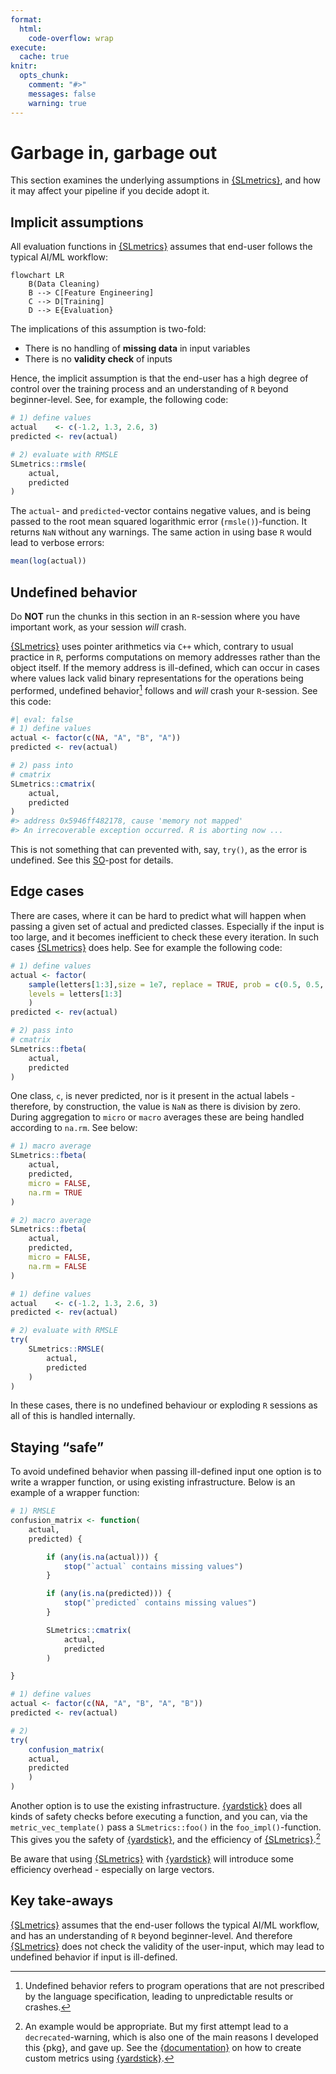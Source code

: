 ```yaml
---
format:
  html:
    code-overflow: wrap
execute: 
  cache: true
knitr:
  opts_chunk:
    comment: "#>"
    messages: false
    warning: true
---
```


# Garbage in, garbage out {#sec-garbage_in_garbage_out}

This section examines the underlying assumptions in [{SLmetrics}](https://github.com/serkor1/SLmetrics), and how it may affect your pipeline if you decide adopt it.

## Implicit assumptions

All evaluation functions in [{SLmetrics}](https://github.com/serkor1/SLmetrics) assumes that end-user follows the typical AI/ML workflow:

```mermaid
flowchart LR
    B(Data Cleaning)
    B --> C[Feature Engineering]
    C --> D[Training]
    D --> E{Evaluation}
```

The implications of this assumption is two-fold:

* There is no handling of **missing data** in input variables
* There is no **validity check** of inputs

Hence, the implicit assumption is that the end-user has a high degree of control over the training process and an understanding of `R` beyond beginner-level. See, for example, the following code:

```r
# 1) define values
actual    <- c(-1.2, 1.3, 2.6, 3)
predicted <- rev(actual) 

# 2) evaluate with RMSLE
SLmetrics::rmsle(
    actual,
    predicted
)
```

The `actual`- and `predicted`-vector contains negative values, and is being passed to the root mean squared logarithmic error (`rmsle()`)-function. It returns `NaN` without any warnings. The same action in using base `R` would lead to verbose errors:

```r
mean(log(actual))
```

## Undefined behavior

::: {.callout-important}
Do **NOT** run the chunks in this section in an `R`-session where you have important work, as your session *will* crash.
:::

[{SLmetrics}](https://github.com/serkor1/SLmetrics) uses pointer arithmetics via `C++` which, contrary to usual practice in `R`, performs computations on memory addresses rather than the object itself. If the memory address is ill-defined, which can occur in cases where values lack valid binary representations for the operations being performed, undefined behavior[^1] follows and *will* crash your `R`-session. See this code:

```r
#| eval: false
# 1) define values
actual <- factor(c(NA, "A", "B", "A"))
predicted <- rev(actual)

# 2) pass into
# cmatrix
SLmetrics::cmatrix(
    actual,
    predicted
)
#> address 0x5946ff482178, cause 'memory not mapped'
#> An irrecoverable exception occurred. R is aborting now ...
```

This is not something that can prevented with, say, `try()`, as the error is undefined. See this [SO](https://stackoverflow.com/questions/32132574/does-undefined-behavior-really-permit-anything-to-happen)-post for details.

## Edge cases

There are cases, where it can be hard to predict what will happen when passing a given set of actual and predicted classes. Especially if the input is too large, and it becomes inefficient to check these every iteration. In such cases [{SLmetrics}](https://github.com/serkor1/SLmetrics) does help. See for example the following code:

```r
# 1) define values
actual <- factor(
    sample(letters[1:3],size = 1e7, replace = TRUE, prob = c(0.5, 0.5, 0)),
    levels = letters[1:3]
    )
predicted <- rev(actual)

# 2) pass into
# cmatrix
SLmetrics::fbeta(
    actual,
    predicted
)
```

One class, `c`, is never predicted, nor is it present in the actual labels - therefore, by construction, the value is `NaN` as there is division by zero. During aggregation to `micro` or `macro` averages these are being handled according to `na.rm`. See below:

```r
# 1) macro average
SLmetrics::fbeta(
    actual,
    predicted,
    micro = FALSE,
    na.rm = TRUE
)

# 2) macro average
SLmetrics::fbeta(
    actual,
    predicted,
    micro = FALSE,
    na.rm = FALSE
)
```

```r
# 1) define values
actual    <- c(-1.2, 1.3, 2.6, 3)
predicted <- rev(actual) 

# 2) evaluate with RMSLE
try(
    SLmetrics::RMSLE(
        actual,
        predicted
    )
)
``` 

In these cases, there is no undefined behaviour or exploding `R` sessions as all of this is handled internally. 

## Staying "safe"

To avoid undefined behavior when passing ill-defined input one option is to write a wrapper function, or using existing infrastructure. Below is an example of a wrapper function:

```r
# 1) RMSLE
confusion_matrix <- function(
    actual, 
    predicted) {

        if (any(is.na(actual))) {
            stop("`actual` contains missing values")
        }

        if (any(is.na(predicted))) {
            stop("`predicted` contains missing values")
        }

        SLmetrics::cmatrix(
            actual,
            predicted
        )

}
```

```r
# 1) define values
actual <- factor(c(NA, "A", "B", "A", "B"))
predicted <- rev(actual)

# 2) 
try(
    confusion_matrix(
    actual,
    predicted
    )
)
```

Another option is to use the existing infrastructure. [{yardstick}](https://github.com/tidymodels/yardstick) does all kinds of safety checks before executing a function, and you can, via the `metric_vec_template()` pass a `SLmetrics::foo()` in the `foo_impl()`-function. This gives you the safety of [{yardstick}](https://github.com/tidymodels/yardstick), and the efficiency of [{SLmetrics}](https://github.com/serkor1/SLmetrics).[^2]

::: {.callout-important}
Be aware that using  [{SLmetrics}](https://github.com/serkor1/SLmetrics) with [{yardstick}](https://github.com/tidymodels/yardstick) will introduce some efficiency overhead - especially on large vectors.
:::

## Key take-aways

[{SLmetrics}](https://github.com/serkor1/SLmetrics) assumes that the end-user follows the typical AI/ML workflow, and has an understanding of `R` beyond beginner-level. And therefore [{SLmetrics}](https://github.com/serkor1/SLmetrics) does not check the validity of the user-input, which may lead to undefined behavior if input is ill-defined.


[^1]: Undefined behavior refers to program operations that are not prescribed by the language specification, leading to unpredictable results or crashes.
[^2]: An example would be appropriate. But my first attempt lead to a `decrecated`-warning, which is also one of the main reasons I developed this {pkg}, and gave up. See the [{documentation}](https://yardstick.tidymodels.org/articles/custom-metrics.html#custom-metrics-1) on how to create custom metrics using [{yardstick}](https://github.com/tidymodels/yardstick).
